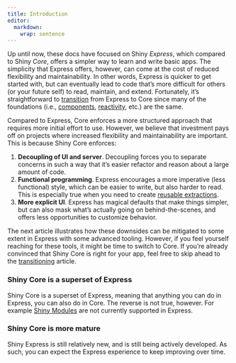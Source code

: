 ```yaml
---
title: Introduction
editor:
  markdown:
    wrap: sentence
---
```


Up until now, these docs have focused on Shiny _Express_, which compared to Shiny _Core_, offers a simpler way to learn and write basic apps.
The simplicity that Express offers, however, can come at the cost of reduced flexibility and maintainability.
In other words, Express is quicker to get started with, but can eventually lead to code that's  more difficult for others (or your future self) to read, maintain, and extend.
Fortunately, it's straightforward to [transition](express-to-core.qmd) from Express to Core since many of the foundations (i.e., [components](ui-overview.qmd), [reactivity](reactive-foundations.qmd), etc.) are the same.

Compared to Express, Core enforces a more structured approach that requires more initial effort to use.
However, we believe that investment pays off on projects where increased flexibility and maintainability are important.
This is because Shiny Core enforces:

1. **Decoupling of UI and server**. Decoupling forces you to separate concerns in such a way that it's easier refactor and reason about a large amount of code.
2. **Functional programming**. Express encourages a more imperative (less functional) style, which can be easier to write, but also harder to read. This is especially true when you need to create [reusable extractions](express-in-depth.qmd##expressify).
3. **More explicit UI**. Express has magical defaults that make things simpler, but can also mask what's actually going on behind-the-scenes, and offers less opportunities to customize behavior.

The next article illustrates how these downsides can be mitigated to some extent in Express with some advanced tooling.
However, if you feel yourself reaching for these tools, it might be time to switch to Core.
If you're already convinced that Shiny Core is right for your app, feel free to skip ahead to the [transitioning](express-to-core.qmd) article.

::: callout-note
### Shiny Core is a superset of Express

Shiny Core is a superset of Express, meaning that anything you can do in Express, you can also do in Core.
The reverse is not true, however.
For example [Shiny Modules](modules.qmd) are not currently supported in Express.
:::

::: callout-note
### Shiny Core is more mature

Shiny Express is still relatively new, and is still being actively developed.
As such, you can expect the Express experience to keep improving over time.
:::
